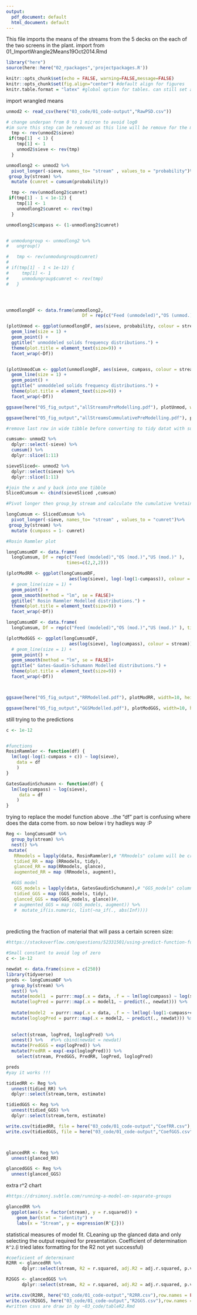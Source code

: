 ```yaml
---
output:
  pdf_document: default
  html_document: default
---
```

This file imports the means of the streams from the 5 decks on the each of the two screens in the plant.
import from 01_ImportWrangle2Means19Oct2014.Rmd

```r
library("here")
source(here::here("02_rpackages",'projectpackages.R'))

knitr::opts_chunk$set(echo = FALSE, warning=FALSE,message=FALSE)
knitr::opts_chunk$set(fig.align="center") #default align for figures
knitr.table.format = "latex" #global option for tables. can still set any in each kable function.
```


import wrangled means
```r
unmod2 <- read_csv(here("03_code/01_code-output","RawPSD.csv"))
```


```r
# change underpan from 0 to 1 micron to avoid log0 
#im sure this step can be removed as this line will be remove for the moddeling anyway...
  tmp <- rev(unmod2$sieve)
 if(tmp[1]  < 1) {
    tmp[1] <- 1
    unmod2$sieve <- rev(tmp)
  }

```




```r
unmodlong2 <- unmod2 %>% 
  pivot_longer(-sieve, names_to= "stream" , values_to = "probability")%>% 
 group_by(stream) %>% 
  mutate (cumret = cumsum(probability))

  tmp <- rev(unmodlong2$cumret)
 if(tmp[1] - 1 < 1e-12) {
    tmp[1] <- 1
    unmodlong2$cumret <- rev(tmp)
  }

unmodlong2$cumpass <- (1-unmodlong2$cumret)  


# unmodungroup <- unmodlong2 %>% 
#   ungroup()

#   tmp <- rev(unmodungroup$cumret)
#   
# if(tmp[1] - 1 < 1e-12) {
#     tmp[1] <- 1
#     unmodungroup$cumret <- rev(tmp)
#   }




unmodlongDF <- data.frame(unmodlong2,
                             Df = rep(c("Feed (unmodeled)","OS (unmod.)","US (unmod.)" ),                                                                         times=c(2,2,2))) #the 222 :the df has 2 feeds 2 oversize 2 undersize factors that gets repeated.
```


```r
(plotUnmod <- ggplot(unmodlongDF, aes(sieve, probability, colour = stream)) +
  geom_line(size = 1) +
  geom_point() +
  ggtitle(" unmoddeled solids frequency distributions.") +
  theme(plot.title = element_text(size=9)) +
  facet_wrap(~Df))


(plotUnmodCum <- ggplot(unmodlongDF, aes(sieve, cumpass, colour = stream)) +
  geom_line(size = 1) +
  geom_point() +
  ggtitle(" unmoddeled solids frequency distributions.") +
  theme(plot.title = element_text(size=9)) +
  facet_wrap(~Df))

ggsave(here("05_fig_output","allStreamsPreModelling.pdf"), plotUnmod, width=10, height=8)

ggsave(here("05_fig_output","allStreamsCummulativePreModelling.pdf"), plotUnmodCum, width=10, height=8)
```


```r
#remove last row in wide tibble before converting to tidy datat with subsequint cummulative calc

cumsum<- unmod2 %>% 
  dplyr::select(-sieve) %>% 
  cumsum() %>% 
  dplyr::slice(1:11) 

sieveSliced<- unmod2 %>% 
  dplyr::select(sieve) %>% 
  dplyr::slice(1:11)

#join the x and y back into one tibble
SlicedCumsum <- cbind(sieveSliced ,cumsum)
```


```r
#Pivot longer then group_by stream and calculate the cumulative %retained "cumret".

longCumsum <- SlicedCumsum %>% 
  pivot_longer(-sieve, names_to= "stream" , values_to = "cumret")%>% 
 group_by(stream) %>% 
  mutate (cumpass = 1- cumret)

```


```r
#Rosin Rammler plot

longCumsumDF <- data.frame(
  longCumsum, Df = rep(c("Feed (modeled)","OS (mod.)","US (mod.)" ), 
                       times=c(2,2,2)))

(plotModRR <- ggplot(longCumsumDF, 
                        aes(log(sieve), log(-log(1-cumpass)), colour = stream)) +
  # geom_line(size = 1) +
  geom_point() +
  geom_smooth(method = "lm", se = FALSE)+
  ggtitle(" Rosin Rammler Modelled distributions.") +
  theme(plot.title = element_text(size=9)) +
  facet_wrap(~Df))


```


```r
longCumsumDF <- data.frame(
  longCumsum, Df = rep(c("Feed (modeled)","OS (mod.)","US (mod.)" ), times=c(2,2,2)))

(plotModGGS <- ggplot(longCumsumDF, 
                        aes(log(sieve), log(cumpass), colour = stream)) +
  # geom_line(size = 1) +
  geom_point() +
  geom_smooth(method = "lm", se = FALSE)+
  ggtitle(" Gates-Gaudin-Schumann Modelled distributions.") +
  theme(plot.title = element_text(size=9)) +
  facet_wrap(~Df))



ggsave(here("05_fig_output","RRModelled.pdf"), plotModRR, width=10, height=8)

ggsave(here("05_fig_output","GGSModelled.pdf"), plotModGGS, width=10, height=8)

```

still trying to the predictions
```r
c <- 1e-12


#functions
RosinRammler <- function(df) {
  lm(log(-log(1-cumpass + c)) ~ log(sieve),
    data = df
    )
}

GatesGaudinSchumann <- function(df) {
  lm(log(cumpass) ~ log(sieve), 
     data = df
    )
}
```
trying to replace the model function above ..the "df" part is confusing where does the data come from.
so now below i try hadleys way :P



```r
Reg <- longCumsumDF %>% 
  group_by(stream) %>% 
  nest() %>% 
 mutate(
   RRmodels = lapply(data, RosinRammler),# "RRmodels" column will be created in the mutate. RosinRammler defined function is applied to the data "data" within (pipe opperator)  "longCumSumDF" the data frame.
   tidied_RR = map (RRmodels, tidy),
   glanced_RR = map(RRmodels, glance),
   augmented_RR = map (RRmodels, augment),

  #GGS model
   GGS_models = lapply(data, GatesGaudinSchumann),# "GGS_models" column will be created in the mutate.
   tidied_GGS = map (GGS_models, tidy),
   glanced_GGS = map(GGS_models, glance))#,
   # augmented_GGS = map (GGS_models, augment)) %>% 
   #  mutate_if(is.numeric, list(~na_if(., abs(Inf))))




```

predicting the fraction of material that will pass a certain screen size:
```r
#https://stackoverflow.com/questions/52331501/using-predict-function-for-new-data-along-with-tidyverse

#Small constant to avoid log of zero
c <- 1e-12

newdat <- data.frame(sieve = c(250))
library(tidyverse)
preds <- longCumsumDF %>%
  group_by(stream) %>%
  nest() %>%
  mutate(model1  = purrr::map(.x = data, .f = ~ lm(log(cumpass) ~ log(sieve), data = .))) %>%
  mutate(logPred = purrr::map(.x = model1, ~ predict(., newdat))) %>%
 
  mutate(model2  = purrr::map(.x = data, .f = ~ lm(log(-log(1-cumpass+c)) ~ log(sieve), data = .))) %>%
  mutate(loglogPred = purrr::map(.x = model2, ~ predict(., newdat))) %>%
 
  
  select(stream, logPred, loglogPred) %>%
  unnest() %>%   #%>% cbind(newdat = newdat) 
  mutate(PredGGS = exp(logPred)) %>% 
  mutate(PredRR = exp(-exp(loglogPred))) %>% 
    select(stream, PredGGS, PredRR, logPred, loglogPred) 

preds
#yay it works !!!
```




```r
tidiedRR <- Reg %>% 
  unnest(tidied_RR) %>% 
  dplyr::select(stream,term, estimate)

tidiedGGS <- Reg %>% 
  unnest(tidied_GGS) %>% 
  dplyr::select(stream,term, estimate)

write.csv(tidiedRR, file = here("03_code/01_code-output","CoefRR.csv"), row.names = FALSE)
write.csv(tidiedGGS, file = here("03_code/01_code-output","CoefGGS.csv"), row.names = FALSE)



glancedRR <- Reg %>% 
  unnest(glanced_RR)

glancedGGS <- Reg %>% 
  unnest(glanced_GGS)
```



extra r^2 chart
```r
#https://drsimonj.svbtle.com/running-a-model-on-separate-groups

glancedRR %>% 
  ggplot(aes(x = factor(stream), y = r.squared)) +
    geom_bar(stat = "identity") +
    labs(x = "Stream", y = expression(R^{2}))


```
statistical measures of model fit.
CLeaning up the glanced data and only selecting the output required for presentation.
Coefficient of determination `R^2`.(i tried latex formatting for the R2 not yet successful)
```r
#coeficient of determinant
R2RR <- glancedRR %>% 
      dplyr::select(stream, R2 = r.squared, adj.R2 = adj.r.squared, p.value, AIC)#conduct select and rename in one step with dplyr::select()

R2GGS <- glancedGGS %>% 
      dplyr::select(stream, R2 = r.squared, adj.R2 = adj.r.squared, p.value, AIC)

write.csv(R2RR, here("03_code/01_code-output","R2RR.csv"),row.names = FALSE)
write.csv(R2GGS, here("03_code/01_code-output","R2GGS.csv"),row.names = FALSE)
#written csvs are draw in by ~03_code/tableR2.Rmd

```



```r

```






